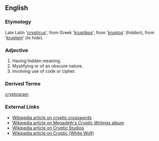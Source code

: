 ==English==
===Etymology===
Late Latin '[[crypticus]]', from Greek '[[kruptikos]]', from '[[kruptos]]' (''hidden''), from '[[kruptein]]' (''to hide'').

===Adjective===
#Having hidden meaning.
#Mystifying or of an obscure nature.
#Involving use of code or cipher.

===Derived Terms===
[[cryptogram]]

===External Links===
*[[w:cryptic crossword|Wikipedia article on cryptic crosswords]] 
*[[w:Cryptic Writings|Wikipedia article on Megadeth's ''Cryptic Writings'' album]] 
*[[w:Cryptic Studios|Wikipedia article on Cryptic Studios]]
*[[w:Cryptic (White Wolf)|Wikipedia article on Cryptic (White Wolf)]]